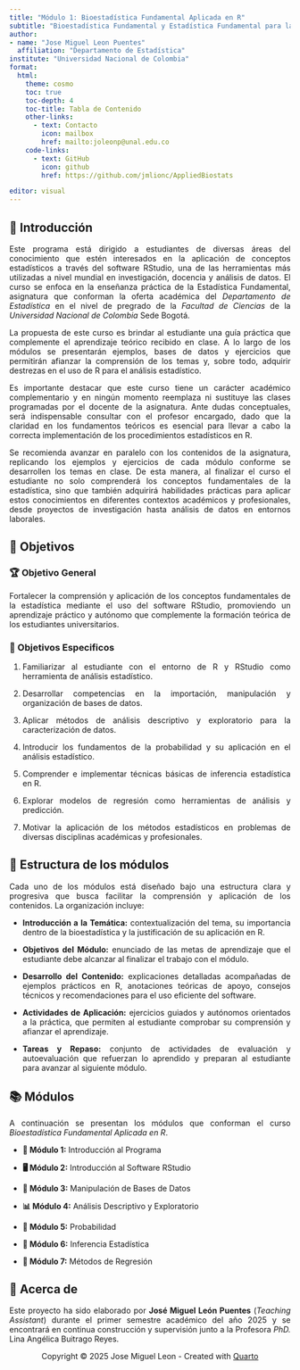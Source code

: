 ```yaml
---
title: "Módulo 1: Bioestadística Fundamental Aplicada en R"
subtitle: "Bioestadística Fundamental y Estadística Fundamental para las Ciencias de la Salud"
author: 
- name: "Jose Miguel Leon Puentes"
  affiliation: "Departamento de Estadística"
institute: "Universidad Nacional de Colombia"
format:
  html:
    theme: cosmo
    toc: true
    toc-depth: 4
    toc-title: Tabla de Contenido
    other-links:
      - text: Contacto
        icon: mailbox
        href: mailto:joleonp@unal.edu.co
    code-links:
      - text: GitHub
        icon: github
        href: https://github.com/jmlionc/AppliedBiostats

editor: visual
---
```


## 🌱 Introducción

::: {style="text-align: justify;"}
Este programa está dirigido a estudiantes de diversas áreas del conocimiento que estén interesados en la aplicación de conceptos estadísticos a través del software RStudio, una de las herramientas más utilizadas a nivel mundial en investigación, docencia y análisis de datos. El curso se enfoca en la enseñanza práctica de la Estadística Fundamental, asignatura que conforman la oferta académica del *Departamento de Estadística* en el nivel de pregrado de la *Facultad de Ciencias* de la *Universidad Nacional de Colombia* Sede Bogotá.

La propuesta de este curso es brindar al estudiante una guía práctica que complemente el aprendizaje teórico recibido en clase. A lo largo de los módulos se presentarán ejemplos, bases de datos y ejercicios que permitirán afianzar la comprensión de los temas y, sobre todo, adquirir destrezas en el uso de R para el análisis estadístico.

Es importante destacar que este curso tiene un carácter académico complementario y en ningún momento reemplaza ni sustituye las clases programadas por el docente de la asignatura. Ante dudas conceptuales, será indispensable consultar con el profesor encargado, dado que la claridad en los fundamentos teóricos es esencial para llevar a cabo la correcta implementación de los procedimientos estadísticos en R.

Se recomienda avanzar en paralelo con los contenidos de la asignatura, replicando los ejemplos y ejercicios de cada módulo conforme se desarrollen los temas en clase. De esta manera, al finalizar el curso el estudiante no solo comprenderá los conceptos fundamentales de la estadística, sino que también adquirirá habilidades prácticas para aplicar estos conocimientos en diferentes contextos académicos y profesionales, desde proyectos de investigación hasta análisis de datos en entornos laborales.
:::

## 🏁 Objetivos

### 🏆 Objetivo General

::: {style="text-align: justify;"}
Fortalecer la comprensión y aplicación de los conceptos fundamentales de la estadística mediante el uso del software RStudio, promoviendo un aprendizaje práctico y autónomo que complemente la formación teórica de los estudiantes universitarios.
:::

### 🎯 Objetivos Especificos

::: {style="text-align: justify;"}
1.  Familiarizar al estudiante con el entorno de R y RStudio como herramienta de análisis estadístico.

2.  Desarrollar competencias en la importación, manipulación y organización de bases de datos.

3.  Aplicar métodos de análisis descriptivo y exploratorio para la caracterización de datos.

4.  Introducir los fundamentos de la probabilidad y su aplicación en el análisis estadístico.

5.  Comprender e implementar técnicas básicas de inferencia estadística en R.

6.  Explorar modelos de regresión como herramientas de análisis y predicción.

7.  Motivar la aplicación de los métodos estadísticos en problemas de diversas disciplinas académicas y profesionales.
:::

## 🧱 Estructura de los módulos

::: {style="text-align: justify;"}
Cada uno de los módulos está diseñado bajo una estructura clara y progresiva que busca facilitar la comprensión y aplicación de los contenidos. La organización incluye:

-   **Introducción a la Temática:** contextualización del tema, su importancia dentro de la bioestadística y la justificación de su aplicación en R.

-   **Objetivos del Módulo:** enunciado de las metas de aprendizaje que el estudiante debe alcanzar al finalizar el trabajo con el módulo.

-   **Desarrollo del Contenido[:]{.smallcaps}** explicaciones detalladas acompañadas de ejemplos prácticos en R, anotaciones teóricas de apoyo, consejos técnicos y recomendaciones para el uso eficiente del software.

-   **Actividades de Aplicación:** ejercicios guiados y autónomos orientados a la práctica, que permiten al estudiante comprobar su comprensión y afianzar el aprendizaje.

-   **Tareas y Repaso:** conjunto de actividades de evaluación y autoevaluación que refuerzan lo aprendido y preparan al estudiante para avanzar al siguiente módulo.
:::

## 📚 Módulos

::: {style="text-align: justify;"}
A continuación se presentan los módulos que conforman el curso *Bioestadística Fundamental Aplicada en R*.

-   **🧠 Módulo 1:** Introducción al Programa

-   **🖥️ Módulo 2:** Introducción al Software RStudio

-   **🧮 Módulo 3:** Manipulación de Bases de Datos

-   **📊 Módulo 4:** Análisis Descriptivo y Exploratorio

-   **🎲 Módulo 5:** Probabilidad

-   **💭 Módulo 6:** Inferencia Estadística

-   **🔮 Módulo 7:** Métodos de Regresión
:::

::: {.callout-warning collapse="true" style="text-align: justify;" icon="false"}
## **🚧 Acerca de**

Este proyecto ha sido elaborado por **José Miguel León Puentes** (*Teaching Assistant*) durante el primer semestre académico del año 2025 y se encontrará en continua construcción y supervisión junto a la Profesora *PhD.* Lina Angélica Buitrago Reyes.
:::

::: {style="text-align: center;"}
Copyright © 2025 Jose Miguel Leon - Created with [Quarto](https://quarto.org)
:::
